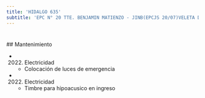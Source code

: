 ```yaml
---
title: 'HIDALGO 635'
subtitle: 'EPC N° 20 TTE. BENJAMIN MATIENZO - JINB(EPCJS 20/07)VELETA DE CABALLITO [S] - CECIE N° 22'
---
```


#


 ## Mantenimiento

*  (2022) Electricidad 
    + Colocación de luces de emergencia

*  (2022) Electricidad 
    + Timbre para hipoacusico en ingreso



